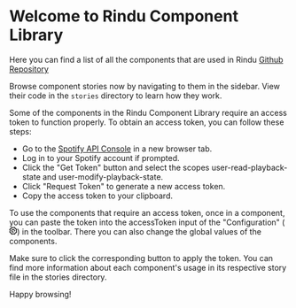 
<Meta title="Introduction" decorators={[WithConfiguration]} />

# Welcome to Rindu Component Library

Here you can find a list of all the components that are used in Rindu [Github Repository](https://github.com/MarcoMadera/spotify-playlists-cleaner)

Browse component stories now by navigating to them in the sidebar.
View their code in the `stories` directory to learn how they work.

Some of the components in the Rindu Component Library require an access token to function properly. To obtain an access token, you can follow these steps:

- Go to the [Spotify API Console](https://developer.spotify.com/console/get-current-user) in a new browser tab.
- Log in to your Spotify account if prompted.
- Click the "Get Token" button and select the scopes user-read-playback-state and user-modify-playback-state.
- Click "Request Token" to generate a new access token.
- Copy the access token to your clipboard.

To use the components that require an access token, once in a component, you can paste the token into the accessToken input of the "Configuration" (<svg viewBox="0 0 1024 1024" width="14px" height="14px"><path d="M512 288a224 224 0 0 0 0 448h2a225 225 0 0 0 52-7 47 47 0 0 0-23-90 130 130 0 0 1-31 3 131 131 0 1 1 127-101v1a47 47 0 1 0 91 19 224 224 0 0 0-218-273zM409 0c-67 14-131 40-186 77v98c0 13-6 25-15 33-8 9-20 15-33 15H77C40 278 14 341 0 409l69 68c9 10 14 22 13 34 1 13-4 25-13 34L0 614c14 68 41 132 78 188h97c13 0 25 6 33 15 9 8 15 20 15 33v97c55 37 119 63 187 77l68-69a46 46 0 0 1 36-13c11 0 23 4 32 13l69 69c68-14 131-40 186-77v-98c0-13 6-25 15-34 8-8 20-14 33-14h98c37-56 63-119 77-186l-69-70c-10-9-14-21-14-34 0-12 4-24 14-34l69-69c-14-67-40-129-77-184h-98c-13 0-25-6-33-15-9-8-15-20-15-33V77C746 40 683 14 615 0l-69 69a46 46 0 0 1-35 14c-11 0-23-5-33-14L409 0zm-28 103l32 32c26 26 61 41 98 41h3c37 0 72-15 98-41l32-31c22 7 43 16 64 26v46c0 37 15 73 42 99 26 27 62 42 99 42h45c11 20 19 41 26 63l-31 31c-26 27-41 63-41 100 0 38 15 74 41 100l32 32c-8 22-17 44-27 65h-45c-37 0-73 15-99 42-27 26-42 62-42 99v44c-21 11-42 20-65 27l-31-31c-26-26-61-41-98-41h-3c-37 0-72 15-98 41l-32 32c-22-8-44-17-65-28v-43c0-37-15-73-42-99-26-27-62-42-99-42h-44c-11-21-20-44-28-67l32-31c26-26 41-62 40-100 1-37-14-73-40-100l-31-30c7-23 16-44 26-65h45c37 0 73-15 99-42 27-26 42-62 42-99v-45c21-10 43-19 65-27z"></path></svg>) in the toolbar.
There you can also change the global values of the components.

Make sure to click the corresponding button to apply the token. You can find more information about each component's usage in its respective story file in the stories directory.

Happy browsing!
